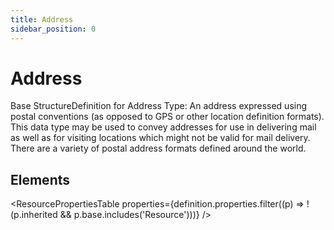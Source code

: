 ```yaml
---
title: Address
sidebar_position: 0
---
```



# Address

Base <Link to="/docs/api/fhir/resources/structuredefinition">StructureDefinition</Link> for <Link to="/docs/api/fhir/datatypes/address">Address</Link> Type: An address expressed using postal conventions (as opposed to GPS or other location definition formats). This data type may be used to convey addresses for use in delivering mail as well as for visiting locations which might not be valid for mail delivery. There are a variety of postal address formats defined around the world.

<Tabs queryString="section">
  <TabItem value="schema" label="Schema" default>

## Elements

<ResourcePropertiesTable
  properties={definition.properties.filter((p) => !(p.inherited && p.base.includes('Resource')))}
/>

  </TabItem>

</Tabs>
